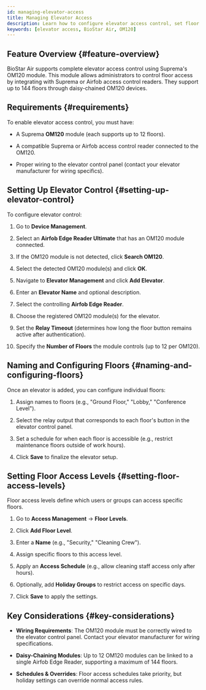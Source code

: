 ```yaml
---
id: managing-elevator-access
title: Managing Elevator Access
description: Learn how to configure elevator access control, set floor permissions, and manage user access levels using Suprema's OM120 module in BioStar Air.
keywords: [elevator access, BioStar Air, OM120]
---
```



## Feature Overview {#feature-overview}

BioStar Air supports complete elevator access control using Suprema's OM120 module. This module allows administrators to control floor access by integrating with Suprema or Airfob access control readers. They support up to 144 floors through daisy-chained OM120 devices.

<CustomerNote />

## Requirements {#requirements}

To enable elevator access control, you must have:

* A Suprema **OM120** module (each supports up to 12 floors).

* A compatible Suprema or Airfob access control reader connected to the OM120.

* Proper wiring to the elevator control panel (contact your elevator manufacturer for wiring specifics).

<YouTube videoId="szCBlVFdrBo" />


## Setting Up Elevator Control {#setting-up-elevator-control}

To configure elevator control:

1. Go to **Device Management**.

1. Select an **Airfob Edge Reader Ultimate** that has an OM120 module connected.

1. If the OM120 module is not detected, click **Search OM120**.

1. Select the detected OM120 module(s) and click **OK**.

1. Navigate to **Elevator Management** and click **Add Elevator**.

1. Enter an **Elevator Name** and optional description.

1. Select the controlling **Airfob Edge Reader**.

1. Choose the registered OM120 module(s) for the elevator.

1. Set the **Relay Timeout** (determines how long the floor button remains active after authentication).

1. Specify the **Number of Floors** the module controls (up to 12 per OM120).


## Naming and Configuring Floors {#naming-and-configuring-floors}

Once an elevator is added, you can configure individual floors:

1. Assign names to floors (e.g., "Ground Floor," "Lobby," "Conference Level").

1. Select the relay output that corresponds to each floor's button in the elevator control panel.

1. Set a schedule for when each floor is accessible (e.g., restrict maintenance floors outside of work hours).

1. Click **Save** to finalize the elevator setup.


## Setting Floor Access Levels {#setting-floor-access-levels}

Floor access levels define which users or groups can access specific floors.

1. Go to **Access Management** → **Floor Levels**.

1. Click **Add Floor Level**.

1. Enter a **Name** (e.g., "Security," "Cleaning Crew").

1. Assign specific floors to this access level.

1. Apply an **Access Schedule** (e.g., allow cleaning staff access only after hours).

1. Optionally, add **Holiday Groups** to restrict access on specific days.

1. Click **Save** to apply the settings.


## Key Considerations {#key-considerations}

* **Wiring Requirements**: The OM120 module must be correctly wired to the elevator control panel. Contact your elevator manufacturer for wiring specifications.

* **Daisy-Chaining Modules**: Up to 12 OM120 modules can be linked to a single Airfob Edge Reader, supporting a maximum of 144 floors.

* **Schedules & Overrides**: Floor access schedules take priority, but holiday settings can override normal access rules.